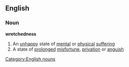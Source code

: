 ==English==
===Noun===
'''wretchedness'''
#An [[unhappy]] state of [[mental]] or [[physical]] [[suffering]]
#A state of [[prolonged]] [[misfortune]], [[privation]] or [[anguish]]
[[Category:English nouns]]